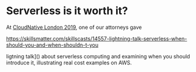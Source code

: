 # Serverless is it worth it?

At [CloudNative London
2019](https://skillsmatter.com/conferences/11723-cloudnative-london-2019?#program),
one of our attorneys gave

https://skillsmatter.com/skillscasts/14557-lightning-talk-serverless-when-should-you-and-when-shouldn-t-you

ligtning talk]() about serverless computing and
examining when you should introduce it, illustrating real cost examples on
AWS.
